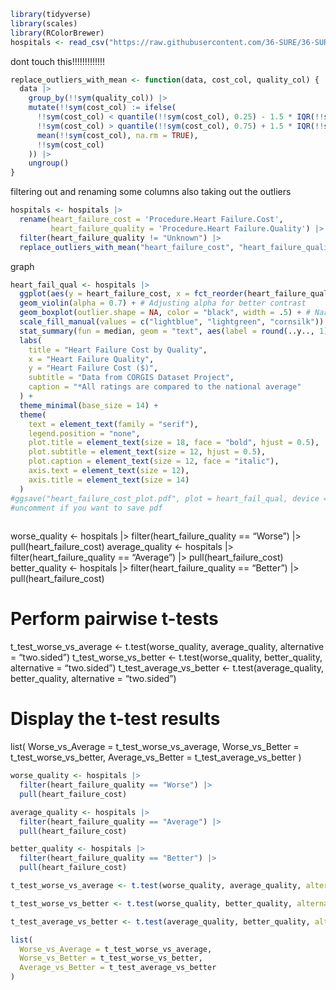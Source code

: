 
```r
library(tidyverse)
library(scales)
library(RColorBrewer)
hospitals <- read_csv("https://raw.githubusercontent.com/36-SURE/36-SURE.github.io/main/data/hospitals.csv")
```
dont touch this!!!!!!!!!!!!!
```r
replace_outliers_with_mean <- function(data, cost_col, quality_col) {
  data |> 
    group_by(!!sym(quality_col)) |> 
    mutate(!!sym(cost_col) := ifelse(
      !!sym(cost_col) < quantile(!!sym(cost_col), 0.25) - 1.5 * IQR(!!sym(cost_col)) |
      !!sym(cost_col) > quantile(!!sym(cost_col), 0.75) + 1.5 * IQR(!!sym(cost_col)),
      mean(!!sym(cost_col), na.rm = TRUE),
      !!sym(cost_col)
    )) |> 
    ungroup()
}


```



filtering out and renaming some columns also taking out the outliers
```r
hospitals <- hospitals |> 
  rename(heart_failure_cost = 'Procedure.Heart Failure.Cost',
         heart_failure_quality = 'Procedure.Heart Failure.Quality') |> 
  filter(heart_failure_quality != "Unknown") |> 
  replace_outliers_with_mean("heart_failure_cost", "heart_failure_quality")
```


graph
```r
heart_fail_qual <- hospitals |> 
  ggplot(aes(y = heart_failure_cost, x = fct_reorder(heart_failure_quality, heart_failure_cost, .fun = median), fill = heart_failure_quality)) +
  geom_violin(alpha = 0.7) + # Adjusting alpha for better contrast
  geom_boxplot(outlier.shape = NA, color = "black", width = .5) + # Narrowing boxplot width for better distinction
  scale_fill_manual(values = c("lightblue", "lightgreen", "cornsilk")) + 
  stat_summary(fun = median, geom = "text", aes(label = round(..y.., 1)), color = "black", vjust = -0.5) +
  labs(
    title = "Heart Failure Cost by Quality",
    x = "Heart Failure Quality",
    y = "Heart Failure Cost ($)",
    subtitle = "Data from CORGIS Dataset Project",
    caption = "*All ratings are compared to the national average"
  ) +
  theme_minimal(base_size = 14) +
  theme(
    text = element_text(family = "serif"),
    legend.position = "none",
    plot.title = element_text(size = 18, face = "bold", hjust = 0.5),
    plot.subtitle = element_text(size = 12, hjust = 0.5),
    plot.caption = element_text(size = 12, face = "italic"),
    axis.text = element_text(size = 12),
    axis.title = element_text(size = 14)
  )
#ggsave("heart_failure_cost_plot.pdf", plot = heart_fail_qual, device = "pdf", width = 10, height = 8, path = getwd())
#uncomment if you want to save pdf
  
```
worse_quality <- hospitals |> filter(heart_failure_quality == "Worse") |> pull(heart_failure_cost)
average_quality <- hospitals |> filter(heart_failure_quality == "Average") |> pull(heart_failure_cost)
better_quality <- hospitals |> filter(heart_failure_quality == "Better") |> pull(heart_failure_cost)

# Perform pairwise t-tests
t_test_worse_vs_average <- t.test(worse_quality, average_quality, alternative = "two.sided")
t_test_worse_vs_better <- t.test(worse_quality, better_quality, alternative = "two.sided")
t_test_average_vs_better <- t.test(average_quality, better_quality, alternative = "two.sided")

# Display the t-test results
list(
  Worse_vs_Average = t_test_worse_vs_average,
  Worse_vs_Better = t_test_worse_vs_better,
  Average_vs_Better = t_test_average_vs_better
)
```r
worse_quality <- hospitals |> 
  filter(heart_failure_quality == "Worse") |> 
  pull(heart_failure_cost)

average_quality <- hospitals |> 
  filter(heart_failure_quality == "Average") |> 
  pull(heart_failure_cost)

better_quality <- hospitals |> 
  filter(heart_failure_quality == "Better") |> 
  pull(heart_failure_cost)

t_test_worse_vs_average <- t.test(worse_quality, average_quality, alternative = "two.sided")

t_test_worse_vs_better <- t.test(worse_quality, better_quality, alternative = "two.sided")

t_test_average_vs_better <- t.test(average_quality, better_quality, alternative = "two.sided")

list(
  Worse_vs_Average = t_test_worse_vs_average,
  Worse_vs_Better = t_test_worse_vs_better,
  Average_vs_Better = t_test_average_vs_better
)
```

